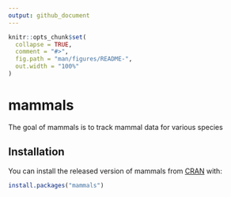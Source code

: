 ```yaml
---
output: github_document
---
```


<!-- README.md is generated from README.Rmd. Please edit that file -->

```r
knitr::opts_chunk$set(
  collapse = TRUE,
  comment = "#>",
  fig.path = "man/figures/README-",
  out.width = "100%"
)
```

# mammals

<!-- badges: start -->
<!-- badges: end -->

The goal of mammals is to track mammal data for various species

## Installation

You can install the released version of mammals from [CRAN](https://CRAN.R-project.org) with:

``` r
install.packages("mammals")
```


